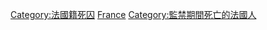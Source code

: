 [[Category:法國籍死囚‎|Category:法國籍死囚‎]]
[[Category:被處決的各國人|France]]
[[Category:監禁期間死亡的法國人|Category:監禁期間死亡的法國人]]